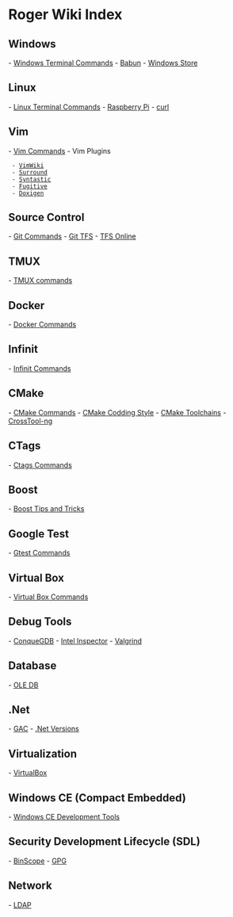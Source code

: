 = Roger Wiki Index =

== Windows ==

- [[Windows Terminal Commands]]
- [[Babun]]
- [[Windows Store]]

== Linux ==

- [[Linux Terminal Commands]] 
- [[Raspberry Pi]]
- [[curl]]

== Vim ==

- [[Vim Commands]] 
- Vim Plugins 
  - [[VimWiki]] 
  - [[Surround]]
  - [[Syntastic]]
  - [[Fugitive]]
  - [[Doxigen]]

== Source Control ==

- [[Git Commands]]
- [[Git TFS]]
- [[TFS Online]]

== TMUX ==

- [[TMUX commands]] 

== Docker ==

- [[Docker Commands]]

== Infinit ==

- [[Infinit Commands]]

== CMake ==

-  [[CMake Commands]] 
-  [[CMake Codding Style]]
-  [[CMake Toolchains]]
-  [[CrossTool-ng]]

== CTags ==

- [[Ctags Commands]]

== Boost ==

- [[Boost Tips and Tricks]]

== Google Test ==

- [[Gtest Commands]]

== Virtual Box ==

- [[Virtual Box Commands]]

== Debug Tools ==

- [[ConqueGDB]]
- [[Intel Inspector]]
- [[Valgrind]]

== Database ==

- [[OLE DB]]

== .Net ==

- [[GAC]]
- [[.Net Versions]]

== Virtualization ==

- [[VirtualBox]]

== Windows CE (Compact Embedded) ==

- [[Windows CE Development Tools]]

== Security Development Lifecycle (SDL) ==

- [[BinScope]] 
- [[GPG]]

== Network ==

- [[LDAP]]

